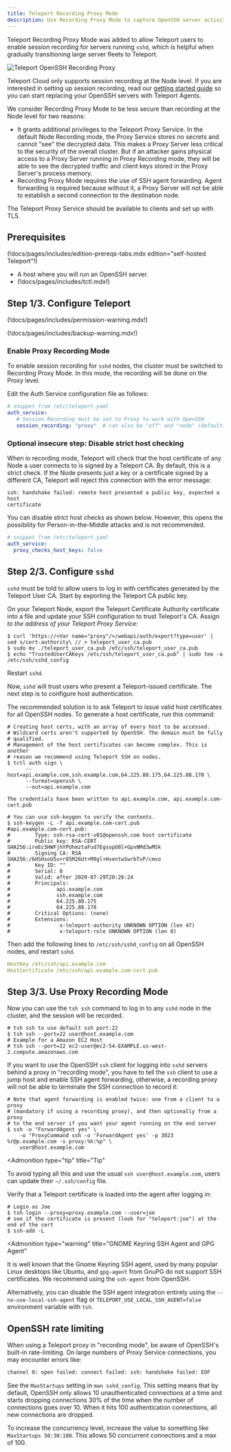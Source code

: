 ```yaml
---
title: Teleport Recording Proxy Mode
description: Use Recording Proxy Mode to capture OpenSSH server activity
---
```


Teleport Recording Proxy Mode was added to allow Teleport users
to enable session recording for servers running `sshd`, which is helpful
when gradually transitioning large server fleets to Teleport.

![Teleport OpenSSH Recording Proxy](../../../../img/server-access/openssh-proxy.png)

<Admonition type="warning">

Teleport Cloud only supports session recording at the Node level. If you are
interested in setting up session recording, read our
[getting started guide](../getting-started.mdx) so you can start
replacing your OpenSSH servers with Teleport Agents.

</Admonition>

We consider Recording Proxy Mode to be less secure than recording at the Node
level for two reasons:

- It grants additional privileges to the Teleport Proxy Service. In the default Node Recording mode, the Proxy Service stores no secrets and cannot "see" the decrypted data. This makes a Proxy Server less critical to the security of the overall cluster. But if an attacker gains physical access to a Proxy Server running in Proxy Recording mode, they will be able to see the decrypted traffic and client keys stored in the Proxy Server's process memory.
- Recording Proxy Mode requires the use of SSH agent forwarding. Agent forwarding is required because without it, a Proxy Server will not be able to establish a second connection to the destination node.

The Teleport Proxy Service should be available to clients and set up with TLS.

## Prerequisites

(!docs/pages/includes/edition-prereqs-tabs.mdx edition="self-hosted Teleport"!)

- A host where you will run an OpenSSH server.
- (!docs/pages/includes/tctl.mdx!)

## Step 1/3. Configure Teleport

(!docs/pages/includes/permission-warning.mdx!)

(!docs/pages/includes/backup-warning.mdx!)

### Enable Proxy Recording Mode

To enable session recording for `sshd` nodes, the cluster must be switched to
Recording Proxy Mode. In this mode, the recording will be done on the Proxy level.

Edit the Auth Service configuration file as follows:

```yaml
# snippet from /etc/teleport.yaml
auth_service:
   # Session Recording must be set to Proxy to work with OpenSSH
   session_recording: "proxy"  # can also be "off" and "node" (default)
```

### Optional insecure step: Disable strict host checking

When in recording mode, Teleport will check that the host certificate of any
Node a user connects to is signed by a Teleport CA. By default, this is a strict
check. If the Node presents just a key or a certificate signed by a different
CA, Teleport will reject this connection with the error message:

```text
ssh: handshake failed: remote host presented a public key, expected a host
certificate
```

You can disable strict host checks as shown below. However, this opens the
possibility for Person-in-the-Middle attacks and is not recommended.

```yaml
# snippet from /etc/teleport.yaml
auth_service:
  proxy_checks_host_keys: false
```

## Step 2/3. Configure `sshd`

`sshd` must be told to allow users to log in with certificates generated
by the Teleport User CA. Start by exporting the Teleport CA public key.

On your Teleport Node, export the Teleport Certificate Authority certificate
into a file and update your SSH configuration to trust Teleport's CA. Assign <Var name="proxy" /> to the address of your Teleport Proxy Service:

```code
$ curl 'https://<Var name="proxy"/>/webapi/auth/export?type=user' | sed s/cert-authority\ // > teleport_user_ca.pub
$ sudo mv ./teleport_user_ca.pub /etc/ssh/teleport_user_ca.pub
$ echo "TrustedUserCAKeys /etc/ssh/teleport_user_ca.pub" | sudo tee -a /etc/ssh/sshd_config
```

Restart `sshd`.

Now, `sshd` will trust users who present a Teleport-issued certificate.
The next step is to configure host authentication.

The recommended solution is to ask Teleport to issue valid host certificates for
all OpenSSH nodes. To generate a host certificate, run this command:

```code
# Creating host certs, with an array of every host to be accessed.
# Wildcard certs aren't supported by OpenSSH. The domain must be fully 
# qualified.
# Management of the host certificates can become complex. This is another
# reason we recommend using Teleport SSH on nodes.
$ tctl auth sign \
      --host=api.example.com,ssh.example.com,64.225.88.175,64.225.88.178 \
      --format=openssh \
      --out=api.example.com

The credentials have been written to api.example.com, api.example.com-cert.pub

# You can use ssh-keygen to verify the contents.
$ ssh-keygen -L -f api.example.com-cert.pub
#api.example.com-cert.pub:
#        Type: ssh-rsa-cert-v01@openssh.com host certificate
#        Public key: RSA-CERT SHA256:ireEc5HWFjhYPUhmztaFud7EgsopO8l+GpxNMd3wMSk
#        Signing CA: RSA SHA256:/6HSHsoU5u+r85M26Ut+M9gl+HventwSwrbTvP/cmvo
#        Key ID: ""
#        Serial: 0
#        Valid: after 2020-07-29T20:26:24
#        Principals:
#               api.example.com
#               ssh.example.com
#               64.225.88.175
#               64.225.88.178
#        Critical Options: (none)
#        Extensions:
#                x-teleport-authority UNKNOWN OPTION (len 47)
#                x-teleport-role UNKNOWN OPTION (len 8)
```

Then add the following lines to `/etc/ssh/sshd_config` on all OpenSSH nodes, and
restart `sshd`.

```yaml
HostKey /etc/ssh/api.example.com
HostCertificate /etc/ssh/api.example.com-cert.pub
```

## Step 3/3. Use Proxy Recording Mode

Now you can use the `tsh ssh` command to log in to any `sshd` node in the
cluster, and the session will be recorded.

```code
# tsh ssh to use default ssh port:22
$ tsh ssh --port=22 user@host.example.com
# Example for a Amazon EC2 Host
# tsh ssh --port=22 ec2-user@ec2-54-EXAMPLE.us-west-2.compute.amazonaws.com
```

If you want to use the OpenSSH `ssh` client for logging into `sshd` servers behind a proxy
in "recording mode", you have to tell the `ssh` client to use a jump host and
enable SSH agent forwarding, otherwise, a recording proxy will not be able to
terminate the SSH connection to record it:

```code
# Note that agent forwarding is enabled twice: one from a client to a proxy
# (mandatory if using a recording proxy), and then optionally from a proxy
# to the end server if you want your agent running on the end server
$ ssh -o "ForwardAgent yes" \
    -o "ProxyCommand ssh -o 'ForwardAgent yes' -p 3023 %r@p.example.com -s proxy:%h:%p" \
    user@host.example.com
```

<Admonition
  type="tip"
  title="Tip"
>
  To avoid typing all this and use the usual `ssh user@host.example.com`, users can update their `~/.ssh/config` file.
</Admonition>

Verify that a Teleport certificate is loaded into the agent after
logging in:

```code
# Login as Joe
$ tsh login --proxy=proxy.example.com --user=joe
# see if the certificate is present (look for "teleport:joe") at the end of the cert
$ ssh-add -L
```

<Admonition
  type="warning"
  title="GNOME Keyring SSH Agent and GPG Agent"
>
  It is well known that the Gnome Keyring SSH agent, used by many popular Linux desktops like Ubuntu, and `gpg-agent` from GnuPG do not support SSH
  certificates. We recommend using the `ssh-agent` from OpenSSH.
  
  Alternatively, you can disable the SSH agent integration entirely using the
  `--no-use-local-ssh-agent` flag or `TELEPORT_USE_LOCAL_SSH_AGENT=false`
  environment variable with `tsh`.
</Admonition>

## OpenSSH rate limiting

When using a Teleport proxy in "recording mode", be aware of OpenSSH's built-in
rate-limiting. On large numbers of Proxy Service connections, you may encounter errors
like:

```txt
channel 0: open failed: connect failed: ssh: handshake failed: EOF
```

See the `MaxStartups` setting in `man sshd_config`. This setting means that by
default, OpenSSH only allows 10 unauthenticated connections at a time and starts
dropping connections 30% of the time when the number of connections goes over 10.
When it hits 100 authentication connections, all new connections are
dropped.

To increase the concurrency level, increase the value to something like
`MaxStartups 50:30:100`. This allows 50 concurrent connections and a max of 100.


